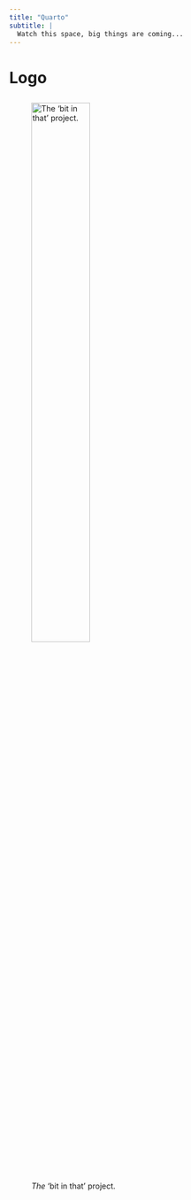 ```yaml
---
title: "Quarto"
subtitle: |
  Watch this space, big things are coming...
---
```


<h1 class="font-effect-fire-animation">

Logo

</h1>

![*The* 'bit in that' project.](img/logo_animated.gif){width="50%"}
